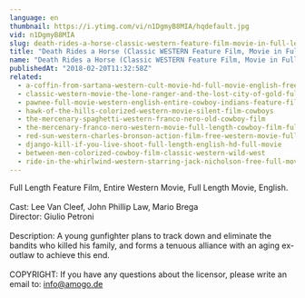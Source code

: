 ```yaml
---
language: en
thumbnail: https://i.ytimg.com/vi/n1DgmyB8MIA/hqdefault.jpg
vid: n1DgmyB8MIA
slug: death-rides-a-horse-classic-western-feature-film-movie-in-full-length-full-movies-for-free
title: "Death Rides a Horse (Classic WESTERN Feature Film, Movie in Full Length) *full movies for free*"
name: "Death Rides a Horse (Classic WESTERN Feature Film, Movie in Full Length) *full movies for free*"
publishedAt: "2018-02-20T11:32:58Z"
related:
  - a-coffin-from-sartana-western-cult-movie-hd-full-movie-english-free-cowboy-film
  - classic-western-movie-the-lone-ranger-and-the-lost-city-of-gold-full-length-english
  - pawnee-full-movie-western-english-entire-cowboy-indians-feature-film-free-full-westerns
  - hawk-of-the-hills-colorized-western-movie-silent-film-cowboys
  - the-mercenary-spaghetti-western-franco-nero-old-cowboy-film
  - the-mercenary-franco-nero-western-movie-full-length-cowboy-film-full-movie
  - red-sun-western-charles-bronson-action-film-free-western-movie-full-length-english-hd
  - django-kill-if-you-live-shoot-full-length-english-hd-full-movie
  - between-men-colorized-cowboy-film-classic-western-wild-west
  - ride-in-the-whirlwind-western-starring-jack-nicholson-free-full-movie-english-youtube-movies
---
```


Full Length Feature Film, Entire Western Movie, Full Length Movie, English.<br />
<br />
Cast: Lee Van Cleef, John Phillip Law, Mario Brega<br />
Director: Giulio Petroni<br />
<br />
Description: A young gunfighter plans to track down and eliminate the bandits who killed his family, and forms a tenuous alliance with an aging ex-outlaw to achieve this end.<br />
<br />
COPYRIGHT: If you have any questions about the licensor, please write an email to: info@amogo.de